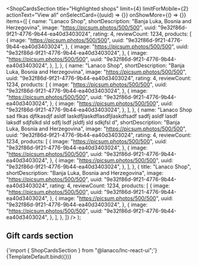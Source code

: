 


<Meta
  title="Landing sections/Shop Cards Section"
  component={ShopCardsSection}
/>

  <ShopCardsSection
    title="Highlighted shops"
    limit={4}
    limitForMobile={2}
    actionText="View all"
    onSelectCard={(uuid) => {}}
    onShowMore={() => {}}
    items={[
      {
        name: "Lanaco Shop",
        shortDescription: "Banja Luka, Bosnia and Herzegovina",
        image: "https://picsum.photos/500/500",
        uuid: "9e32f86d-9f21-4776-9b44-ea40d3403024",
        rating: 4,
        reviewCount: 1234,
        products: [
          {
            image: "https://picsum.photos/500/500",
            uuid: "9e32f86d-9f21-4776-9b44-ea40d3403024",
          },
          {
            image: "https://picsum.photos/500/500",
            uuid: "9e32f86d-9f21-4776-9b44-ea40d3403024",
          },
          {
            image: "https://picsum.photos/500/500",
            uuid: "9e32f86d-9f21-4776-9b44-ea40d3403024",
          },
        ],
      },
      {
        name: "Lanaco Shop",
        shortDescription: "Banja Luka, Bosnia and Herzegovina",
        image: "https://picsum.photos/500/500",
        uuid: "9e32f86d-9f21-4776-9b44-ea40d3403024",
        rating: 4,
        reviewCount: 1234,
        products: [
          {
            image: "https://picsum.photos/500/500",
            uuid: "9e32f86d-9f21-4776-9b44-ea40d3403024",
          },
          {
            image: "https://picsum.photos/500/500",
            uuid: "9e32f86d-9f21-4776-9b44-ea40d3403024",
          },
          {
            image: "https://picsum.photos/500/500",
            uuid: "9e32f86d-9f21-4776-9b44-ea40d3403024",
          },
        ],
      },
      {
        name: "Lanaco Shop sad flkas djflkasdjf asldf laskdfjlaskdflasdfjlaskdfsadf sadfj asldf lasdf laksdf sdjfslkd sld sdfj lsdf jsldfj sld sdkjfsl d",
        shortDescription: "Banja Luka, Bosnia and Herzegovina",
        image: "https://picsum.photos/500/500",
        uuid: "9e32f86d-9f21-4776-9b44-ea40d3403024",
        rating: 4,
        reviewCount: 1234,
        products: [
          {
            image: "https://picsum.photos/500/500",
            uuid: "9e32f86d-9f21-4776-9b44-ea40d3403024",
          },
          {
            image: "https://picsum.photos/500/500",
            uuid: "9e32f86d-9f21-4776-9b44-ea40d3403024",
          },
          {
            image: "https://picsum.photos/500/500",
            uuid: "9e32f86d-9f21-4776-9b44-ea40d3403024",
          },
        ],
      },
      {
        title: "Lanaco Shop",
        shortDescription: "Banja Luka, Bosnia and Herzegovina",
        image: "https://picsum.photos/500/500",
        uuid: "9e32f86d-9f21-4776-9b44-ea40d3403024",
        rating: 4,
        reviewCount: 1234,
        products: [
          {
            image: "https://picsum.photos/500/500",
            uuid: "9e32f86d-9f21-4776-9b44-ea40d3403024",
          },
          {
            image: "https://picsum.photos/500/500",
            uuid: "9e32f86d-9f21-4776-9b44-ea40d3403024",
          },
          {
            image: "https://picsum.photos/500/500",
            uuid: "9e32f86d-9f21-4776-9b44-ea40d3403024",
          },
        ],
      },
    ]}
  />
);

## Gift cards section

<SyntaxHighlighter language="jsx" style={nord}>
  {'import { ShopCardsSection } from "@lanaco/lnc-react-ui";'}
</SyntaxHighlighter>

<Canvas>
  <Story name="Default" args={{}}>
    {TemplateDefault.bind({})}
  </Story>
</Canvas>

